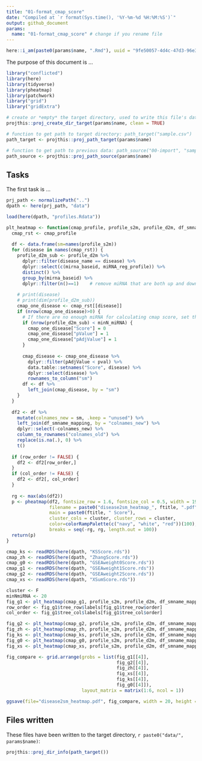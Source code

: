 ```yaml
---
title: "01-format_cmap_score"
date: "Compiled at `r format(Sys.time(), '%Y-%m-%d %H:%M:%S')`"
output: github_document
params:
  name: "01-format_cmap_score" # change if you rename file
---
```


```r
here::i_am(paste0(params$name, ".Rmd"), uuid = "9fe50057-4d4c-47d3-96e3-5e0f783dddc3")
```

The purpose of this document is ...

```r
library("conflicted")
library(here)
library(tidyverse)
library(pheatmap)
library(patchwork)
library("grid")
library("gridExtra")
```

```r
# create or *empty* the target directory, used to write this file's data: 
projthis::proj_create_dir_target(params$name, clean = TRUE)

# function to get path to target directory: path_target("sample.csv")
path_target <- projthis::proj_path_target(params$name)

# function to get path to previous data: path_source("00-import", "sample.csv")
path_source <- projthis::proj_path_source(params$name)
```

## Tasks

The first task is ...

```r
prj_path <- normalizePath("..")
dpath <- here(prj_path, "data")

load(here(dpath, "profiles.Rdata"))
```


```r
plt_heatmap <- function(cmap_profile, profile_s2m, profile_d2m, df_smname_mapping, pval=0.05, ftitle="cmap", minN_miRNA=10, cluster = T, row_order=F, col_order=F) {
  cmap_rst <- cmap_profile
  
  df <- data.frame(sm=names(profile_s2m))
  for (disease in names(cmap_rst)) {
    profile_d2m_sub <- profile_d2m %>%
      dplyr::filter(disease_name == disease) %>%
      dplyr::select(c(mirna_baseid, miRNA_reg_profile)) %>%
      distinct() %>%
      group_by(mirna_baseid) %>%
      dplyr::filter(n()==1)    # remove miRNA that are both up and down-regulated in a disease
    
    # print(disease)
    # print(dim(profile_d2m_sub))
    cmap_one_disease <- cmap_rst[[disease]]
    if (nrow(cmap_one_disease)>0) {
      # If there are no enough miRNA for calculating cmap score, set their cmap score to 0
      if (nrow(profile_d2m_sub) < minN_miRNA) {
        cmap_one_disease["Score"] = 0
        cmap_one_disease["pValue"] = 1
        cmap_one_disease["pAdjValue"] = 1
      }
      
      cmap_disease <- cmap_one_disease %>% 
        dplyr::filter(pAdjValue < pval) %>% 
        data.table::setnames("Score", disease) %>% 
        dplyr::select(disease) %>% 
        rownames_to_column("sm")
      df <- df %>% 
        left_join(cmap_disease, by = "sm")
    }
  }
  
  df2 <- df %>%
    mutate(colnames_new = sm, .keep = "unused") %>% 
    left_join(df_smname_mapping, by = "colnames_new") %>% 
    dplyr::select(-colnames_new) %>% 
    column_to_rownames("colnames_old") %>% 
    replace(is.na(.), 0) %>% 
    t()
  
  if (row_order != FALSE) {
    df2 <- df2[row_order,]
  }
  if (col_order != FALSE) {
    df2 <- df2[, col_order]
  }
  
  rg <- max(abs(df2))
  p <- pheatmap(df2, fontsize_row = 1.6, fontsize_col = 0.5, width = 19, height = 5, 
                filename = paste0("disease2sm_heatmap_", ftitle, ".pdf"), 
                main = paste0(ftitle, " Score"),
                cluster_cols = cluster, cluster_rows = cluster,
                color=colorRampPalette(c("navy", "white", "red"))(100),
                breaks = seq(-rg, rg, length.out = 100))
  return(p)
}
```


```r
cmap_ks <- readRDS(here(dpath, "KSScore.rds"))
cmap_zh <- readRDS(here(dpath, "ZhangScore.rds"))
cmap_g0 <- readRDS(here(dpath, "GSEAweight0Score.rds"))
cmap_g1 <- readRDS(here(dpath, "GSEAweight1Score.rds"))
cmap_g2 <- readRDS(here(dpath, "GSEAweight2Score.rds"))
cmap_xs <- readRDS(here(dpath, "XSumScore.rds"))

cluster <- F
minNmiRNA <- 20
fig_g1 <- plt_heatmap(cmap_g1, profile_s2m, profile_d2m, df_smname_mapping, 0.05, "GSEAweight1", minNmiRNA, T)
row_order <- fig_g1$tree_row$labels[fig_g1$tree_row$order]
col_order <- fig_g1$tree_col$labels[fig_g1$tree_col$order]

fig_g2 <- plt_heatmap(cmap_g2, profile_s2m, profile_d2m, df_smname_mapping, 0.05, "GSEAweight2", minNmiRNA, cluster, row_order, col_order)
fig_zh <- plt_heatmap(cmap_zh, profile_s2m, profile_d2m, df_smname_mapping, 0.05, "Zhang", minNmiRNA, cluster, row_order, col_order)
fig_ks <- plt_heatmap(cmap_ks, profile_s2m, profile_d2m, df_smname_mapping, 0.05, "KS", minNmiRNA, cluster, row_order, col_order)
fig_g0 <- plt_heatmap(cmap_g0, profile_s2m, profile_d2m, df_smname_mapping, 0.05, "GSEAweight0", minNmiRNA, cluster, row_order, col_order)
fig_xs <- plt_heatmap(cmap_xs, profile_s2m, profile_d2m, df_smname_mapping, 0.05, "XSum", minNmiRNA, cluster, row_order, col_order)

fig_compare <- grid.arrange(grobs = list(fig_g1[[4]],
                                         fig_g2[[4]],
                                         fig_zh[[4]],
                                         fig_xs[[4]],
                                         fig_ks[[4]],
                                         fig_g0[[4]]),
                            layout_matrix = matrix(1:6, ncol = 1))

ggsave(file="disease2sm_heatmap.pdf", fig_compare, width = 20, height = 30)

```



## Files written

These files have been written to the target directory, ```r paste0("data/", params$name)```:

```r
projthis::proj_dir_info(path_target())
```
